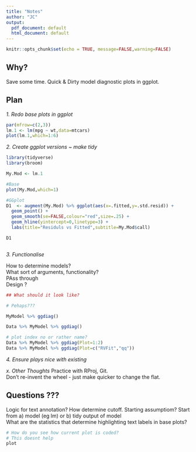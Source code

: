 ```yaml
---
title: "Notes"
author: "JC"
output:
  pdf_document: default
  html_document: default
---
```


```r
knitr::opts_chunk$set(echo = TRUE, message=FALSE,warning=FALSE)
```



## Why?
Save some time.
Quick & Dirty model diagnostic plots in ggplot.


## Plan

*1. Redo base plots in ggplot*

```r
par(mfrow=c(2,3))
lm.1 <- lm(mpg ~ wt,data=mtcars)
plot(lm.1,which=1:6)

```

*2. Create ggplot versions ~ make tidy*

```r
library(tidyverse)
library(broom)

My.Mod <- lm.1

#Base
plot(My.Mod,which=1)

#GGplot
D1  <- augment(My.Mod) %>% ggplot(aes(x=.fitted,y=.std.resid)) +
  geom_point() + 
  geom_smooth(se=FALSE,colour="red",size=.25) +
  geom_hline(yintercept=0,linetype=3) +
  labs(title="Residuls vs Fitted",subtitle=My.Mod$call)

D1
```

```r

```


*3. Functionalise*

How to determine models?  
What sort of arguments, functionality?  
PAss through   
Design ?    
```r
## What should it look like?

# Pehaps???

MyModel %>% ggdiag()

Data %>% MyModel %>% ggdiag()

# plot index no or rather name?
Data %>% MyModel %>% ggdiag(Plot=1:2)
Data %>% MyModel %>% ggdiag(Plot=c("RVFit","qq"))


```


*4. Ensure plays nice with existing*


*x. Other Thoughts  *
Practice with RProj, Git.  
Don't re-invent the wheel - just make quicker to change the flat.


## Questions ???  
Logic for text annotation? How determine cutoff.
Starting assumptiom? Start from a) model (eg lm) or b) tidy output of model  
What are the statistics that determine highlighting text labels in base plots? 

  
```r
# How do you see how current plot is coded?
# This doesnt help
plot
```



